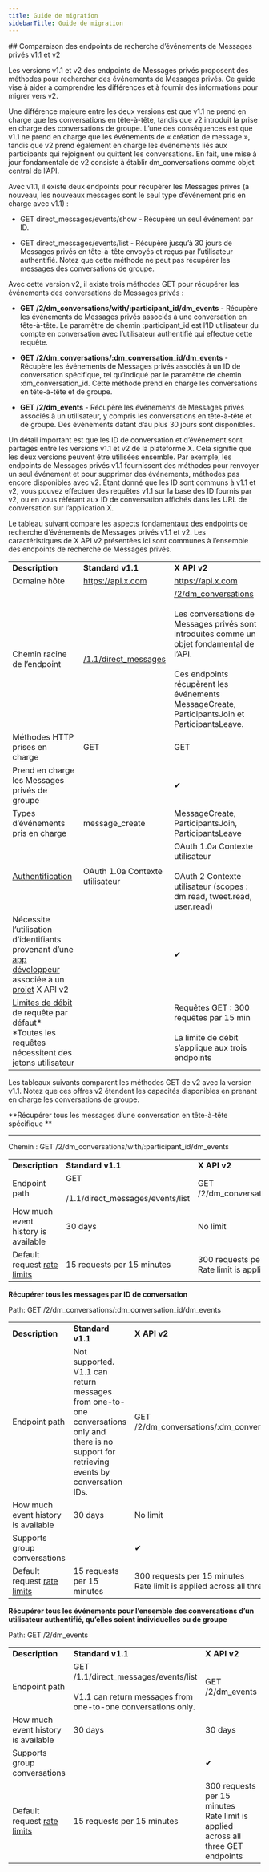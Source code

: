 ```yaml
---
title: Guide de migration
sidebarTitle: Guide de migration
---
```



<div id="comparing-v11-and-v2-direct-message-event-lookup-endpoints">
  ## Comparaison des endpoints de recherche d’événements de Messages privés v1.1 et v2
</div>

Les versions v1.1 et v2 des endpoints de Messages privés proposent des méthodes pour rechercher des événements de Messages privés. Ce guide vise à aider à comprendre les différences et à fournir des informations pour migrer vers v2. 

Une différence majeure entre les deux versions est que v1.1 ne prend en charge que les conversations en tête-à-tête, tandis que v2 introduit la prise en charge des conversations de groupe. L’une des conséquences est que v1.1 ne prend en charge que les événements de « création de message », tandis que v2 prend également en charge les événements liés aux participants qui rejoignent ou quittent les conversations. En fait, une mise à jour fondamentale de v2 consiste à établir dm&#95;conversations comme objet central de l’API.   

Avec v1.1, il existe deux endpoints pour récupérer les Messages privés (à nouveau, les nouveaux messages sont le seul type d’événement pris en charge avec v1.1) :

* GET direct&#95;messages/events/show - Récupère un seul événement par ID. 

* GET direct&#95;messages/events/list - Récupère jusqu’à 30 jours de Messages privés en tête-à-tête envoyés et reçus par l’utilisateur authentifié. Notez que cette méthode ne peut pas récupérer les messages des conversations de groupe. 

Avec cette version v2, il existe trois méthodes GET pour récupérer les événements des conversations de Messages privés : 

* **GET /2/dm&#95;conversations/with/:participant&#95;id/dm&#95;events** - Récupère les événements de Messages privés associés à une conversation en tête-à-tête. Le paramètre de chemin :participant&#95;id est l’ID utilisateur du compte en conversation avec l’utilisateur authentifié qui effectue cette requête. 

* **GET /2/dm&#95;conversations/:dm&#95;conversation&#95;id/dm&#95;events** - Récupère les événements de Messages privés associés à un ID de conversation spécifique, tel qu’indiqué par le paramètre de chemin :dm&#95;conversation&#95;id. Cette méthode prend en charge les conversations en tête-à-tête et de groupe. 

* **GET /2/dm&#95;events** - Récupère les événements de Messages privés associés à un utilisateur, y compris les conversations en tête-à-tête et de groupe. Des événements datant d’au plus 30 jours sont disponibles.  

Un détail important est que les ID de conversation et d’événement sont partagés entre les versions v1.1 et v2 de la plateforme X. Cela signifie que les deux versions peuvent être utilisées ensemble. Par exemple, les endpoints de Messages privés v1.1 fournissent des méthodes pour renvoyer un seul événement et pour supprimer des événements, méthodes pas encore disponibles avec v2. Étant donné que les ID sont communs à v1.1 et v2, vous pouvez effectuer des requêtes v1.1 sur la base des ID fournis par v2, ou en vous référant aux ID de conversation affichés dans les URL de conversation sur l’application X.

Le tableau suivant compare les aspects fondamentaux des endpoints de recherche d’événements de Messages privés v1.1 et v2. Les caractéristiques de X API v2 présentées ici sont communes à l’ensemble des endpoints de recherche de Messages privés.

|     |     |     |
| :--- | :--- | :--- |
| **Description** | **Standard v1.1** | **X API v2** |
| Domaine hôte | https://api.x.com | https://api.x.com |
| Chemin racine de l’endpoint | [/1.1/direct&#95;messages](https://api.x.com/1.1/direct_messages) | [/2/dm&#95;conversations](https://api.x.com/2/users/:id/dm_conversations)<br /><br />Les conversations de Messages privés sont introduites comme un objet fondamental de l’API.   <br /><br />Ces endpoints récupèrent les événements MessageCreate, ParticipantsJoin et ParticipantsLeave. |
| Méthodes HTTP prises en charge | GET | GET |
| Prend en charge les Messages privés de groupe |     | ✔   |
| Types d’événements pris en charge | message&#95;create | MessageCreate, ParticipantsJoin, ParticipantsLeave |
| [Authentification](/fr/resources/fundamentals/authentication) | OAuth 1.0a Contexte utilisateur | OAuth 1.0a Contexte utilisateur<br /><br />OAuth 2 Contexte utilisateur (scopes : dm.read, tweet.read, user.read) |
| Nécessite l’utilisation d’identifiants provenant d’une [app développeur](/fr/resources/fundamentals/authentication) associée à un [projet](/fr/resources/fundamentals/projects) X API v2 |     | ✔   |
| [Limites de débit](/fr/x-api/fundamentals/rate-limits) de requête par défaut*  <br />*Toutes les requêtes nécessitent des jetons utilisateur |     | Requêtes GET : 300 requêtes par 15 min<br /><br />La limite de débit s’applique aux trois endpoints |

Les tableaux suivants comparent les méthodes GET de v2 avec la version v1.1. Notez que ces offres v2 étendent les capacités disponibles en prenant en charge les conversations de groupe. 

**Récupérer tous les messages d’une conversation en tête-à-tête spécifique **

***

Chemin : GET /2/dm&#95;conversations/with/:participant&#95;id/dm&#95;events

|     |     |     |
| :--- | :--- | :--- |
| **Description** | **Standard v1.1** | **X API v2** |
| Endpoint path | GET <br /><br />/1.1/direct&#95;messages/events/list | GET /2/dm&#95;conversations/with/:participant&#95;id/dm&#95;events |
| How much event history is available | 30 days | No limit |
| Default request [rate limits](/fr/x-api/fundamentals/rate-limits) | 15 requests per 15 minutes | 300 requests per 15 minutes  <br />Rate limit is applied across all three GET endpoints |

**Récupérer tous les messages par ID de conversation**

Path: GET /2/dm&#95;conversations/:dm&#95;conversation&#95;id/dm&#95;events

|     |     |     |
| :--- | :--- | :--- |
| **Description** | **Standard v1.1** | **X API v2** |
| Endpoint path | Not supported. V1.1 can return messages from one-to-one conversations only and there is no support for retrieving events by conversation IDs. | GET /2/dm&#95;conversations/:dm&#95;conversation&#95;id/dm&#95;events |
| How much event history is available | 30 days | No limit |
| Supports group conversations |     | ✔   |
| Default request [rate limits](/fr/x-api/fundamentals/rate-limits) | 15 requests per 15 minutes | 300 requests per 15 minutes  <br />Rate limit is applied across all three GET endpoints |

**Récupérer tous les événements pour l’ensemble des conversations d’un utilisateur authentifié, qu’elles soient individuelles ou de groupe**

Path: GET /2/dm&#95;events

|     |     |     |
| :--- | :--- | :--- |
| **Description** | **Standard v1.1** | **X API v2** |
| Endpoint path | GET /1.1/direct&#95;messages/events/list  <br />  <br />V1.1 can return messages from one-to-one conversations only. | GET /2/dm&#95;events |
| How much event history is available | 30 days | 30 days |
| Supports group conversations |     | ✔   |
| Default request [rate limits](/fr/x-api/fundamentals/rate-limits) | 15 requests per 15 minutes | 300 requests per 15 minutes  <br />Rate limit is applied across all three GET endpoints |
